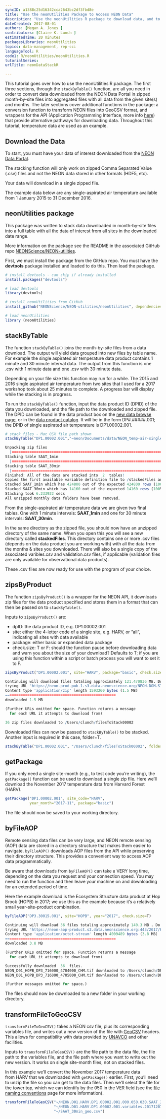 ```yaml
---
syncID: a1388c25d16342cca2643bc2df3fbd8e
title: "Use the neonUtilities Package to Access NEON Data"
description: "Use the neonUtilities R package to download data, and to convert downloaded data from zipped month-by-site files into a table with all data of interest. Temperature data are used as an example. "
dateCreated: 2017-08-01
authors: [Megan A. Jones ]
contributors: [Claire K. Lunch ]
estimatedTime: 20 minutes
packagesLibraries: neonUtilities
topics: data-management, rep-sci
languageTool: R
code1: R/neonUtilities/neonUtilities.R
tutorialSeries:
urlTitle: neonDataStackR

---
```


This tutorial goes over how to use the neonUtilities R package.
The first three sections, through the `stackByTable()` function, are 
all you need in order to convert data downloaded from the NEON Data Portal 
in zipped month-by-site files into aggregated files with all data from the 
given site(s) and months. The later sections cover additional functions 
in the package: a conversion function to transform NEON files into 
GeoCSV format, and wrappers for the API (Application Programming 
Interface, more info <a href="http://http://data.neonscience.org/data-api" target="_blank">here</a>) that provide alternative 
pathways for downloading data. 
Throughout this tutorial, temperature data are used as an example.

## Download the Data
To start, you must have your data of interest downloaded from the 
<a href="http://data.neonscience.org" target="_blank"> NEON Data Portal</a>.  

The stacking function will only work on zipped Comma Separated Value (.csv) 
files and not the NEON data stored in other formats (HDF5, etc). 

Your data will download in a single zipped file. 

The example data below are any single-aspirated air temperature available from 
1 January 2015 to 31 December 2016. 

## neonUtilities package

This package was written to stack data downloaded in month-by-site files into a 
full table with all the data of interest from all sites in the downloaded date
range.  

More information on the package see the README in the associated GitHub repo 
<a href="https://github.com/NEONScience/NEON-utilities/tree/master/neonUtilities" target="_blank"> NEONScience/NEON-utilities</a>. 

First, we must install the package from the GitHub repo. You must have the 
**devtools** package installed and loaded to do this. Then load the package. 

```r
# install devtools - can skip if already installed
install.packages("devtools")

# load devtools
library(devtools)

# install neonUtilities from GitHub
install_github("NEONScience/NEON-utilities/neonUtilities", dependencies=TRUE)

# load neonUtilities
library (neonUtilities)

```


## stackByTable
The function `stackByTable()` joins the month-by-site files from a data 
download. The output will yield data grouped into new files by table name. 
For example the single aspirated air temperature data product contains 1 
minute and 30 minute interval data. The output from this function is one 
.csv with 1 minute data and one .csv with 30 minute data. 

Depending on your file size this function may run for a while. The 2015 and 2016
single aspirated air temperature from two sites that I used for a 2017 workshop
took about 25 minutes to complete. A progress bar will display while the 
stacking is in progress. 

To run the `stackByTable()` function, input the data product ID (DPID) of the 
data you downloaded, and the file path to the downloaded and zipped file. 
The DPID can be found in the data product box on the 
<a href="http://data.neonscience.org/static/browse.html" target="_blank">
new data browse page</a>, or in 
the <a href="http://data.neonscience.org/data-product-catalog" target="_blank">
data product catalog</a>. 
It will be in the form DP#.#####.001; the DPID of single aspirated air 
temperature is DP1.00002.001.

```r
# stack files - Mac OSX file path shown
stackByTable("DP1.00002.001","~neon/Documents/data/NEON_temp-air-single.zip")

```

```r
Unpacking zip files
  |=========================================================================================| 100%
Stacking table SAAT_1min
  |=========================================================================================| 100%
Stacking table SAAT_30min
  |=========================================================================================| 100%
Finished: All of the data are stacked into  2  tables!
Copied the first available variable definition file to /stackedFiles and renamed as variables.csv
Stacked SAAT_1min which has 424800 out of the expected 424800 rows (100%).
Stacked SAAT_30min which has 14160 out of the expected 14160 rows (100%).
Stacking took 6.233922 secs
All unzipped monthly data folders have been removed.
```

From the single-aspirated air temperature data we are given two final tables. 
One with 1 minute intervals: **SAAT_1min** and one for 30 minute intervals: 
**SAAT_30min**.  

In the same directory as the zipped file, you should now have an unzipped 
directory of the same name. When you open this you will see a new directory 
called **stackedFiles**. This directory contains one or more .csv files 
(depends on the data product you are working with) with all the data from 
the months & sites you downloaded. There will also be a single copy of the 
associated varibles.csv and validation.csv files, if applicable (validation 
files are only available for observational data products).

These .csv files are now ready for use with the program of your choice. 


## zipsByProduct
The function `zipsByProduct()` is a wrapper for the NEON API, it 
downloads zip files for the data product specified and stores them in 
a format that can then be passed on to `stackByTable()`.

Inputs to `zipsByProduct()` are:

* dpID: the data product ID, e.g. DP1.00002.001
* site: either the 4-letter code of a single site, e.g. HARV, or "all", 
indicating all sites with data available
* package: either basic or expanded data package
* check.size: T or F: should the function pause before downloading 
data and warn you about the size of your download? Defaults to T; if 
you are using this function within a script or batch process you 
will want to set it to F.

```r

zipsByProduct("DP1.00002.001", site="HARV", package="basic", check.size=T)

```

```r
Continuing will download files totaling approximately 121.470836 MB. Do you want to proceed y/n: y
trying URL 'https://neon-prod-pub-1.s3.data.neonscience.org/NEON.DOM.SITE.DP1.00002.001/PROV/HARV/20141001T000000--20141101T000000/basic/NEON.D01.HARV.DP1.00002.001.2014-10.basic.20171010T150911Z.zip?X-Amz-Algorithm=AWS4-HMAC-SHA256&X-Amz-Date=20180409T214634Z&X-Amz-SignedHeaders=host&X-Amz-Expires=3600&X-Amz-Credential=pub-internal-read%2F20180409%2Fus-west-2%2Fs3%2Faws4_request&X-Amz-Signature=1349949ab91294c564250825007e50315967655a1d0e1a4392d19f310e910654'
Content type 'application/zip' length 1593260 bytes (1.5 MB)
==================================================
downloaded 1.5 MB

(Further URLs omitted for space. Function returns a message 
  for each URL it attempts to download from)

36 zip files downloaded to /Users/clunch/filesToStack00002

```

Downloaded files can now be passed to `stackByTable()` to be 
stacked. Another input is required in this case, folder=T.

```r

stackByTable("DP1.00002.001", "/Users/clunch/filesToStack00002", folder=T)

```

## getPackage

If you only need a single site-month (e.g., to test code 
you're writing), the `getPackage()` function can be used to 
download a single zip file. Here we'll download the 
November 2017 temperature data from Harvard Forest (HARV).

```r

getPackage("DP1.00002.001", site_code="HARV", 
           year_month="2017-11", package="basic")

```

The file should now be saved to your working directory.

## byFileAOP

Remote sensing data files can be very large, and NEON remote sensing 
(AOP) data are stored in a directory structure that makes them easier 
to navigate. `byFileAOP()` downloads AOP files from the API while 
preserving their directory structure. This provides a convenient way 
to access AOP data programmatically.

Be aware that downloads from `byFileAOP()` can take a VERY long time, 
depending on the data you request and your connection speed. You 
may need to run the function and then leave your machine on and 
downloading for an extended period of time.

Here the example download is the Ecosystem Structure data product at 
Hop Brook (HOPB) in 2017; we use this as the example because it's a 
relatively small year-site-product combination.

```r

byFileAOP("DP3.30015.001", site="HOPB", year="2017", check.size=T)

```

```r
Continuing will download 36 files totaling approximately 140.3 MB . Do you want to proceed y/n: y
trying URL 'https://neon-aop-product.s3.data.neonscience.org:443/2017/FullSite/D01/2017_HOPB_2/L3/DiscreteLidar/CanopyHeightModelGtif/NEON_D01_HOPB_DP3_716000_4704000_CHM.tif?X-Amz-Algorithm=AWS4-HMAC-SHA256&X-Amz-Date=20180410T233031Z&X-Amz-SignedHeaders=host&X-Amz-Expires=3599&X-Amz-Credential=pub-internal-read%2F20180410%2Fus-west-2%2Fs3%2Faws4_request&X-Amz-Signature=92833ebd10218f4e2440cb5ea78d1c8beac4ee4c10be5c6aeefb72d18cf6bd78'
Content type 'application/octet-stream' length 4009489 bytes (3.8 MB)
==================================================
downloaded 3.8 MB

(Further URLs omitted for space. Function returns a message 
  for each URL it attempts to download from)

Successfully downloaded  36  files.
NEON_D01_HOPB_DP3_716000_4704000_CHM.tif downloaded to /Users/clunch/DP3.30015.001/2017/FullSite/D01/2017_HOPB_2/L3/DiscreteLidar/CanopyHeightModelGtif
NEON_D01_HOPB_DP3_716000_4705000_CHM.tif downloaded to /Users/clunch/DP3.30015.001/2017/FullSite/D01/2017_HOPB_2/L3/DiscreteLidar/CanopyHeightModelGtif

(Further messages omitted for space.)

```

The files should now be downloaded to a new folder in your 
working directory.

## transformFileToGeoCSV

`transformFileToGeoCSV()` takes a NEON csv file, plus its 
corresponding variables file, and writes out a new version of the 
file with <a href="http://geows.ds.iris.edu/documents/GeoCSV.pdf" target="_blank">
GeoCSV</a> headers. This allows for compatibility with data 
provided by <a href="http://www.unavco.org/" target="_blank">UNAVCO</a> 
and other facilities.

Inputs to `transformFileToGeoCSV()` are the file path to the data 
file, the file path to the variables file, and the file path where
you want to write out the new version. It works on single site-month 
files, not on stacked files.

In this example we'll convert the November 2017 temperature data  
from HARV that we downloaded with `getPackage()` earlier. First, 
you'll need to unzip the file so you can get to the data files. 
Then we'll select the file for the tower top, which we can 
identify by the 050 in the VER field (see the 
<a href="http://data.neonscience.org/file-naming-conventions" 
target="_blank">file naming conventions</a> page for more 
information).

```r

transformFileToGeoCSV("~/NEON.D01.HARV.DP1.00002.001.000.050.030.SAAT_30min.2017-11.basic.20171207T181046Z.csv", 
                      "~/NEON.D01.HARV.DP1.00002.001.variables.20171207T181046Z.csv",
                      "~/SAAT_30min_geo.csv")

```


